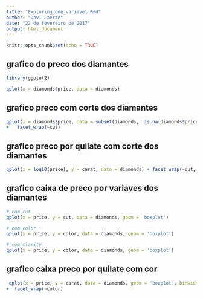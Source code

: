```yaml
---
title: "Exploring_one_variavel.Rmd"
author: "Davi Laerte"
date: "22 de fevereiro de 2017"
output: html_document
---
```


```r
knitr::opts_chunk$set(echo = TRUE)
```

## grafico do preco dos diamantes

```r
library(ggplot2)

qplot(x = diamonds$price, data = diamonds)
```

## grafico preco com corte dos diamantes

```r
qplot(x = diamonds$price, data = subset(diamonds, !is.na(diamonds$price)), binwidth = 30) +   scale_x_continuous(limits = c(0,15000), breaks = seq(0,15000,1000) ) +
+   facet_wrap(~cut)
```

## grafico preco por quilate com corte dos diamantes

```r
qplot(x = log10(price), y = carat, data = diamonds) + facet_wrap(~cut, scales = "free_y")
```

## grafico caixa de preco por variaves dos diamantes
 
 
```r
# com cut
qplot(x = price, y = cut, data = diamonds, geom = 'boxplot')

# com color
qplot(x = price, y = color, data = diamonds, geom = 'boxplot')

# com clarity
qplot(x = price, y = color, data = diamonds, geom = 'boxplot')
```

## grafico caixa preco por quilate com cor

```r
 qplot(x = price, y = carat, data = diamonds, geom = 'boxplot', binwidth = 20) +
+  facet_wrap(~color)
```

